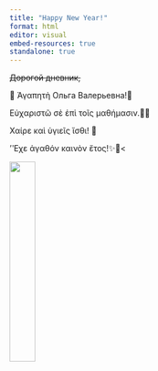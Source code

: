 ```yaml
---
title: "Happy New Year!"
format: html
editor: visual
embed-resources: true
standalone: true
---
```


::: {layout-ncol="1"}
~~Дорогой дневник,~~

💌 Ἀγαπητὴ Ольга Валерьевна!💌

Eὐχαριστῶ σὲ ἐπὶ τοῖς μαθήμασιν.📖📜

Χαίρε καὶ ὑγιεῖς ἴσθι! 🔖

’ʹΕχε ἀγαθόν καινὸν ἔτος!✨🥰\<


![](https://i.pinimg.com/736x/6b/c0/8e/6bc08e82a3afb52ca28d7dc506020646.jpg){width="30%"}
:::
